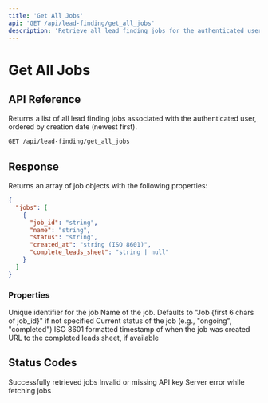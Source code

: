 ```yaml
---
title: 'Get All Jobs'
api: 'GET /api/lead-finding/get_all_jobs'
description: 'Retrieve all lead finding jobs for the authenticated user'
---
```


# Get All Jobs

## API Reference

Returns a list of all lead finding jobs associated with the authenticated user, ordered by creation date (newest first).

```bash
GET /api/lead-finding/get_all_jobs
```

## Response

Returns an array of job objects with the following properties:

```json
{
  "jobs": [
    {
      "job_id": "string",
      "name": "string",
      "status": "string",
      "created_at": "string (ISO 8601)",
      "complete_leads_sheet": "string | null"
    }
  ]
}
```

### Properties

<ResponseField name="job_id" type="string" required>
  Unique identifier for the job
</ResponseField>

<ResponseField name="name" type="string" required>
  Name of the job. Defaults to "Job {first 6 chars of job_id}" if not specified
</ResponseField>

<ResponseField name="status" type="string" required>
  Current status of the job (e.g., "ongoing", "completed")
</ResponseField>

<ResponseField name="created_at" type="string" required>
  ISO 8601 formatted timestamp of when the job was created
</ResponseField>

<ResponseField name="complete_leads_sheet" type="string | null">
  URL to the completed leads sheet, if available
</ResponseField>

## Status Codes

<ResponseField name="200" type="OK">
  Successfully retrieved jobs
</ResponseField>

<ResponseField name="401" type="Unauthorized">
  Invalid or missing API key
</ResponseField>

<ResponseField name="500" type="Internal Server Error">
  Server error while fetching jobs
</ResponseField> 